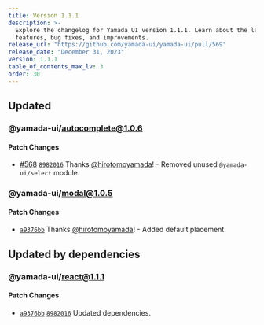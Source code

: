 ```yaml
---
title: Version 1.1.1
description: >-
  Explore the changelog for Yamada UI version 1.1.1. Learn about the latest
  features, bug fixes, and improvements.
release_url: "https://github.com/yamada-ui/yamada-ui/pull/569"
release_date: "December 31, 2023"
version: 1.1.1
table_of_contents_max_lv: 3
order: 30
---
```


## Updated

### @yamada-ui/autocomplete@1.0.6

#### Patch Changes

- [#568](https://github.com/hirotomoyamada/yamada-ui/pull/568) [`8982016`](https://github.com/hirotomoyamada/yamada-ui/commit/898201635e7ed689c742685a2638c223e9fcb3ca) Thanks [@hirotomoyamada](https://github.com/hirotomoyamada)! - Removed unused `@yamada-ui/select` module.

### @yamada-ui/modal@1.0.5

#### Patch Changes

- [`a9376bb`](https://github.com/hirotomoyamada/yamada-ui/commit/a9376bb80aec66898cdc431a63ce2a2a3d406e80) Thanks [@hirotomoyamada](https://github.com/hirotomoyamada)! - Added default placement.

## Updated by dependencies

### @yamada-ui/react@1.1.1

#### Patch Changes

- [`a9376bb`](https://github.com/hirotomoyamada/yamada-ui/commit/a9376bb80aec66898cdc431a63ce2a2a3d406e80) [`8982016`](https://github.com/hirotomoyamada/yamada-ui/commit/898201635e7ed689c742685a2638c223e9fcb3ca) Updated dependencies.
